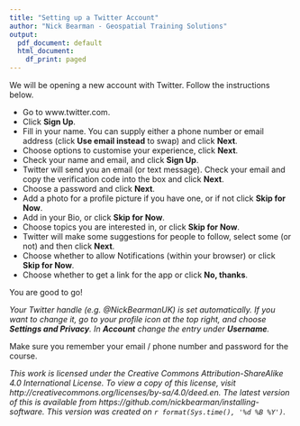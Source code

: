 ```yaml
---
title: "Setting up a Twitter Account"
author: "Nick Bearman - Geospatial Training Solutions"
output:
  pdf_document: default
  html_document:
    df_print: paged
---
```


We will be opening a new account with Twitter. Follow the instructions below.

- Go to www.twitter.com.  
- Click **Sign Up**.  
- Fill in your name. You can supply either a phone number or email address (click **Use email instead** to swap) and click **Next**.  
- Choose options to customise your experience, click **Next**.  
- Check your name and email, and click **Sign Up**.  
- Twitter will send you an email (or text message). Check your email and copy the verification code into the box and click **Next**.  
- Choose a password and click **Next**.  
- Add a photo for a profile picture if you have one, or if not click **Skip for Now**.  
- Add in your Bio, or click **Skip for Now**.  
- Choose topics you are interested in, or click **Skip for Now**.  
- Twitter will make some suggestions for people to follow, select some (or not) and then click **Next**.  
- Choose whether to allow Notifications (within your browser) or click **Skip for Now**.  
- Choose whether to get a link for the app or click **No, thanks**.  


You are good to go!


*Your Twitter handle (e.g. @NickBearmanUK) is set automatically. If you want to change it, go to your profile icon at the top right, and choose **Settings and Privacy**. In **Account** change the entry under **Username**.*


Make sure you remember your email / phone number and password for the course. 


*This work is licensed under the Creative Commons Attribution-ShareAlike 4.0 International License. To view a copy of this license, visit http://creativecommons.org/licenses/by-sa/4.0/deed.en. The latest version of this is available from https://github.com/nickbearman/installing-software. This version was created on `r format(Sys.time(), '%d %B %Y')`.*
